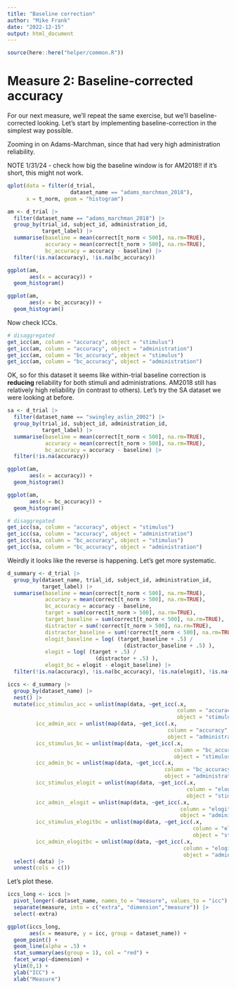```yaml
---
title: "Baseline correction"
author: "Mike Frank"
date: "2022-12-15"
output: html_document
---
```




```r
source(here::here("helper/common.R"))
```




# Measure 2: Baseline-corrected accuracy

For our next measure, we'll repeat the same exercise, but we'll baseline-corrected looking. Let's start by implementing baseline-correction in the simplest way possible. 

Zooming in on Adams-Marchman, since that had very high administration reliability. 

NOTE 1/31/24 - check how big the baseline window is for AM2018!! if it's short, this might not work. 

```r
qplot(data = filter(d_trial, 
                    dataset_name == "adams_marchman_2018"), 
      x = t_norm, geom = "histogram")
```

```r
am <- d_trial |>
  filter(dataset_name == "adams_marchman_2018") |>
  group_by(trial_id, subject_id, administration_id, 
           target_label) |>
  summarise(baseline = mean(correct[t_norm < 500], na.rm=TRUE),
            accuracy = mean(correct[t_norm > 500], na.rm=TRUE), 
            bc_accuracy = accuracy - baseline) |>
  filter(!is.na(accuracy), !is.na(bc_accuracy))

ggplot(am, 
       aes(x = accuracy)) +
  geom_histogram()

ggplot(am, 
       aes(x = bc_accuracy)) +
  geom_histogram()
```

Now check ICCs.

```r
# disaggregated
get_icc(am, column = "accuracy", object = "stimulus")
get_icc(am, column = "accuracy", object = "administration")
get_icc(am, column = "bc_accuracy", object = "stimulus")
get_icc(am, column = "bc_accuracy", object = "administration")
```

OK, so for this dataset it seems like within-trial baseline correction is **reducing** reliability for both stimuli and administrations. AM2018 still has relatively high reliability (in contrast to others). Let's try the SA dataset we were looking at before. 

```r
sa <- d_trial |>
  filter(dataset_name == "swingley_aslin_2002") |>
  group_by(trial_id, subject_id, administration_id, 
           target_label) |>
  summarise(baseline = mean(correct[t_norm < 500], na.rm=TRUE),
            accuracy = mean(correct[t_norm > 500], na.rm=TRUE), 
            bc_accuracy = accuracy - baseline) |>
  filter(!is.na(accuracy))

ggplot(am, 
       aes(x = accuracy)) +
  geom_histogram()

ggplot(am, 
       aes(x = bc_accuracy)) +
  geom_histogram()

# disaggregated
get_icc(sa, column = "accuracy", object = "stimulus")
get_icc(sa, column = "accuracy", object = "administration")
get_icc(sa, column = "bc_accuracy", object = "stimulus")
get_icc(sa, column = "bc_accuracy", object = "administration")
```

Weirdly it looks like the reverse is happening. Let's get more systematic. 

```r
d_summary <- d_trial |>
  group_by(dataset_name, trial_id, subject_id, administration_id, 
           target_label) |>
  summarise(baseline = mean(correct[t_norm < 500], na.rm=TRUE),
            accuracy = mean(correct[t_norm > 500], na.rm=TRUE), 
            bc_accuracy = accuracy - baseline, 
            target = sum(correct[t_norm > 500], na.rm=TRUE),
            target_baseline = sum(correct[t_norm < 500], na.rm=TRUE),
            distractor = sum(!correct[t_norm > 500], na.rm=TRUE), 
            distractor_baseline = sum(!correct[t_norm < 500], na.rm=TRUE), 
            elogit_baseline = log( (target_baseline + .5) / 
                                     (distractor_baseline + .5) ),
            elogit = log( (target + .5) / 
                            (distractor + .5) ), 
            elogit_bc = elogit - elogit_baseline) |>
  filter(!is.na(accuracy), !is.na(bc_accuracy), !is.na(elogit), !is.na(elogit_bc))

iccs <- d_summary |>
  group_by(dataset_name) |> 
  nest() |>
  mutate(icc_stimulus_acc = unlist(map(data, ~get_icc(.x, 
                                                      column = "accuracy",
                                                      object = "stimulus"))),
         icc_admin_acc = unlist(map(data, ~get_icc(.x, 
                                                   column = "accuracy",
                                                   object = "administration"))),
         icc_stimulus_bc = unlist(map(data, ~get_icc(.x, 
                                                     column = "bc_accuracy",
                                                     object = "stimulus"))),
         icc_admin_bc = unlist(map(data, ~get_icc(.x, 
                                                  column = "bc_accuracy",
                                                  object = "administration"))),
         icc_stimulus_elogit = unlist(map(data, ~get_icc(.x, 
                                                         column = "elogit",
                                                         object = "stimulus"))),
         icc_admin__elogit = unlist(map(data, ~get_icc(.x, 
                                                       column = "elogit",
                                                       object = "administration"))),
         icc_stimulus_elogitbc = unlist(map(data, ~get_icc(.x, 
                                                           column = "elogit_bc",
                                                           object = "stimulus"))),
         icc_admin_elogitbc = unlist(map(data, ~get_icc(.x, 
                                                        column = "elogit_bc",
                                                        object = "administration")))) |>
  select(-data) |>
  unnest(cols = c())
```

Let's plot these. 

```r
iccs_long <- iccs |>
  pivot_longer(-dataset_name, names_to = "measure", values_to = "icc") |>
  separate(measure, into = c("extra", "dimension","measure")) |>
  select(-extra) 

ggplot(iccs_long, 
       aes(x = measure, y = icc, group = dataset_name)) + 
  geom_point() +
  geom_line(alpha = .5) + 
  stat_summary(aes(group = 1), col = "red") + 
  facet_wrap(~dimension) +
  ylim(0,1) + 
  ylab("ICC") + 
  xlab("Measure")
```

